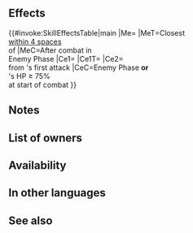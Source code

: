 {{Passive
|type=A
|name=Nightmare
|exclusive=1
|canUseWeapon={{WeaponList|All}}
|canUseMove={{MoveList|All}}
|properties=random_owner
|1name=Nightmare
|1tagid=SID_漆黒の悪夢
|1cost=300
|1effect=If foe initiates combat or foe's HP ≥ 75% at start of combat, inflicts Atk/Def-10 on foe during combat and reduces damage from foe's first attack during combat by 30%. If foe initiates combat, after combat, the closest foes within 4 spaces of target who have yet to act have their actions end immediately.
|1required=-
}}
==Effects==
{{#invoke:SkillEffectsTable|main
|Me={{Eft|End Action}}
|MeT=Closest {{Tgt|Foes}}<br>[[within 4 spaces]]<br>of {{Tgt|Target Foe}}
|MeC=After combat in<br>Enemy Phase
|Ce1={{Eft|Temporary debuffs|Atk/Def|10}}
|Ce1T={{Tgt|Foe}}
|Ce2={{Eft|Damage Reduction|30%}}<br>from {{Tgt|Foe}}'s first attack
|CeC=Enemy Phase '''or'''<br>{{Tgt|Foe}}'s HP ≥ 75%<br>at start of combat
}}

==Notes==
{{IfFoeInitiates}}
{{Temporary debuffs}}
{{DamagePercentageReduction}}
{{After combat note}}
{{EndAction}}
==List of owners==
{{Skill Hero List}}
==Availability==
{{PassiveFocusList}}
{{PassiveDistributionList}}
{{PassiveCombatManualList}}
==In other languages==
{{OtherLanguages
|japanese=漆黒の悪夢
|german=Alptraum
|spanishEU=Pesadilla
|spanishLA=Pesadilla
|french=Cauchemar
|italian=Incubo
|chineseTW=漆黑的惡夢
|portuguese=Pesadelo
}}
==See also==
{{See also skills|cond=Description LIKE '%action%end%immediately%' AND Description NOT LIKE '%prevents%"%action%end%immediately%' AND Description NOT LIKE '%neutralize%%"%action%end%immediately%'}}
{{Passives Navbox|A}}